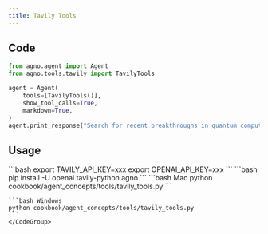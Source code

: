 ```yaml
---
title: Tavily Tools
---
```


## Code

```python cookbook/agent_concepts/tools/tavily_tools.py
from agno.agent import Agent
from agno.tools.tavily import TavilyTools

agent = Agent(
    tools=[TavilyTools()],
    show_tool_calls=True,
    markdown=True,
)
agent.print_response("Search for recent breakthroughs in quantum computing")
```

## Usage

<Steps>
  <Snippet file="create-venv-step.mdx" />

  <Step title="Set your API keys">
    ```bash
    export TAVILY_API_KEY=xxx
    export OPENAI_API_KEY=xxx 
    ```
  </Step>

  <Step title="Install libraries">
    ```bash
    pip install -U openai tavily-python agno
    ```
  </Step>

  <Step title="Run Agent">
    <CodeGroup>
    ```bash Mac
    python cookbook/agent_concepts/tools/tavily_tools.py
    ```

    ```bash Windows
    python cookbook/agent_concepts/tools/tavily_tools.py
    ```
    </CodeGroup>
  </Step>
</Steps>